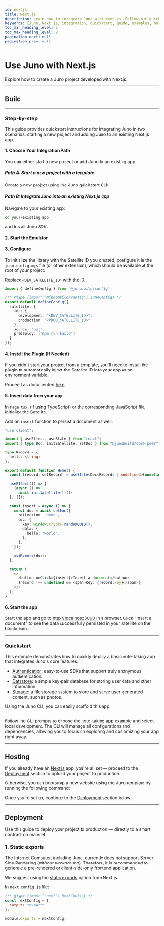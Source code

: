 ```yaml
---
id: nextjs
title: Next.js
description: Learn how to integrate Juno with Next.js. Follow our quickstart guide and examples to get started.
keywords: [Juno, Next.js, integration, quickstart, guide, examples, hosting]
toc_min_heading_level: 2
toc_max_heading_level: 2
pagination_next: null
pagination_prev: null
---
```


# Use Juno with Next.js

Explore how to create a Juno project developed with Next.js.


<Choice />

---

## Build


<Build />

---

### Step-by-step

This guide provides quickstart instructions for integrating Juno in two scenarios: starting a new project and adding Juno to an existing Next.js app.

#### 1. Choose Your Integration Path

You can either start a new project or add Juno to an existing app.

##### Path A: Start a new project with a template

Create a new project using the Juno quickstart CLI:


<Bash
  npm="npm create juno@latest -- --template nextjs-starter"
  yarn="yarn create juno -- --template nextjs-starter"
  pnpm="pnpm create juno -- --template nextjs-starter"
/>

##### Path B: Integrate Juno into an existing Next.js app

Navigate to your existing app:

```bash
cd your-existing-app
```

and install Juno SDK:


<Core />

#### 2. Start the Emulator


<Emulator />

#### 3. Configure

To initialize the library with the Satellite ID you created, configure it in the `juno.config.mjs` file (or other extension), which should be available at the root of your project.

Replace `<DEV_SATELLITE_ID>` with the ID.

```typescript
import { defineConfig } from "@junobuild/config";

/** @type {import('@junobuild/config').JunoConfig} */
export default defineConfig({
  satellite: {
    ids: {
      development: "<DEV_SATELLITE_ID>",
      production: "<PROD_SATELLITE_ID>"
    },
    source: "out",
    predeploy: ["npm run build"]
  }
});
```

#### 4. Install the Plugin (If Needed)

If you didn't start your project from a template, you'll need to install the plugin to automatically inject the Satellite ID into your app as an environment variable.

Proceed as documented [here](../reference/plugins.mdx#nextjs-plugin).

#### 5. Insert data from your app

In `Page.tsx`, (if using TypeScript) or the corresponding JavaScript file, initialize the Satellite.

Add an `insert` function to persist a document as well.

```typescript title="Page.tsx"
"use client";

import { useEffect, useState } from "react";
import { type Doc, initSatellite, setDoc } from "@junobuild/core-peer";

type Record = {
  hello: string;
};

export default function Home() {
  const [record, setRecord] = useState<Doc<Record> | undefined>(undefined);

  useEffect(() => {
    (async () =>
      await initSatellite())();
  }, []);

  const insert = async () => {
    const doc = await setDoc({
      collection: "demo",
      doc: {
        key: window.crypto.randomUUID(),
        data: {
          hello: "world",
        },
      },
    });

    setRecord(doc);
  };

  return (
    <>
      <button onClick={insert}>Insert a document</button>
      {record !== undefined && <span>Key: {record.key}</span>}
    </>
  );
}
```

#### 6. Start the app

Start the app and go to [http://localhost:3000](http://localhost:3000) in a browser. Click "Insert a document" to see the data successfully persisted in your satellite on the blockchain.


<WhatsNext />

---

### Quickstart

This example demonstrates how to quickly deploy a basic note-taking app that integrates Juno's core features:

- [Authentication](../build/authentication/index.md): easy-to-use SDKs that support truly anonymous authentication.
- [Datastore](../build/datastore/index.md): a simple key-pair database for storing user data and other information.
- [Storage](../build/storage/index.md): a file storage system to store and serve user-generated content, such as photos.

Using the Juno CLI, you can easily scaffold this app.

<Bash
  npm="npm create juno@latest -- --template nextjs-example"
  yarn="yarn create juno -- --template nextjs-example"
  pnpm="pnpm create juno -- --template nextjs-example"
/>

<br />
Follow the CLI prompts to choose the note-taking app example and select local
development. The CLI will manage all configurations and dependencies, allowing
you to focus on exploring and customizing your app right away.

---

## Hosting

If you already have an [Next.js](https://nextjs.org/) app, you're all set — proceed to the [Deployment](#deployment) section to upload your project to production.

Otherwise, you can bootstrap a new website using the Juno template by running the following command:

<Bash
  npm="npm create juno@latest -- --template nextjs-starter"
  yarn="yarn create juno -- --template nextjs-starter"
  pnpm="pnpm create juno -- --template nextjs-starter"
/>

Once you’re set up, continue to the [Deployment](#deployment) section below.

---

## Deployment

Use this guide to deploy your project to production — directly to a smart contract on mainnet.

### 1. Static exports

The Internet Computer, including Juno, currently does not support Server Side Rendering (_without workaround_). Therefore, it is recommended to generate a pre-rendered or client-side-only frontend application.

We suggest using the [static exports](https://nextjs.org/docs/pages/building-your-application/deploying/static-exports) option from Next.js.

In `next.config.js` file:

```javascript title="next.config.js"
/** @type {import('next').NextConfig} */
const nextConfig = {
  output: "export"
};

module.exports = nextConfig;
```


<Deploy index={2} />

[satellite]: ../terminology.md#satellite
